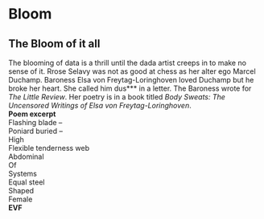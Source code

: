 # Bloom
## The Bloom of it all
The blooming of data is a thrill until the dada artist creeps in to make no sense of it. Rrose Selavy was not as good at chess as her alter ego Marcel Duchamp.   Baroness Elsa von Freytag-Loringhoven loved Duchamp but he broke her heart. She called him dus*** in a letter. The Baroness wrote for *The Little Review*.   Her poetry is in a book titled *Body Sweats: The Uncensored Writings of Elsa von Freytag-Loringhoven*.  
**Poem excerpt**  
Flashing blade –  
Poniard buried –  
High  
Flexible tenderness web  
Abdominal  
Of  
Systems  
Equal steel  
Shaped  
Female  
**EVF**
